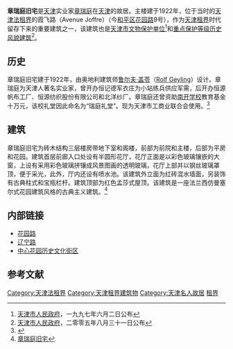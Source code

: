 {{文物保护单位
| 级别 = 省级
| 省区市 = 天津市
| 名称 = 章瑞庭旧宅
| 图片 = [[File:章瑞庭旧居.jpg|200px]]
| 编号 = 3
| 分类 = 近现代重要史迹及代表性建筑
| 时代 = 1922年
| 所在 = [[天津市|天津市]][[和平区_(天津市)|和平区]]
| 登录 = 1997年6月2日
}}
'''章瑞庭旧宅'''是[[天津|天津]]实业家[[章瑞庭|章瑞庭]]在[[天津|天津]]的故居。主楼建于1922年，位于当时的[[天津法租界|天津法租界]]的霞飞路（Avenue Joffre）（今[[和平区_(天津市)|和平区]][[花园路_(天津)|花园路]]9号），作为[[天津租界|天津租界]]时代留存下来的重要建筑之一，该建筑也是[[天津市文物保护单位|天津市文物保护单位]]<ref>[[天津市人民政府|天津市人民政府]]，一九九七年六月二日公布</ref>和[[天津历史风貌建筑|重点保护等级历史风貌建筑]]<ref>[[天津市人民政府|天津市人民政府]]，二零零五年八月三十一日公布</ref>。

== 历史 ==
章瑞庭旧宅建于1922年，由奥地利建筑师[[鲁尔夫·盖苓|鲁尔夫·盖苓]]（[[Rolf_Geyling|Rolf Geyling]]）设计。章瑞庭为天津人著名实业家，曾开办恒记德军衣庄为小站练兵供应军需，后开办恒源帆布工厂、恒源纺织股份有限公司和北洋纱厂。章瑞庭还曾资助[[南开学校|南开学校]]教育基金十万元，该校礼堂因此命名为“瑞庭礼堂”。现为天津市工商业联合会使用。<ref>{{Cite web |url=http://cul.sohu.com/20101110/n277515913.shtml |title=花园路9号章瑞庭旧居:热血“章五爷” |access-date=2012-03-02 |archive-date=2021-04-15 |archive-url=https://web.archive.org/web/20210415112515/https://cul.sohu.com/20101110/n277515913.shtml |dead-url=no }}</ref>

== 建筑 ==
{{天津历史风貌建筑
| 省区市 = 天津市
| 名称 = 章瑞庭旧宅
| 图片 = [[File:章瑞庭旧宅铭牌.jpg|200px]]
| 编号 = 0120086
| 等级 = 重点保护
| 时代 = 1922年
| 所在 = [[天津市|天津市]][[和平区_(天津市)|和平区]]
| 公布 = 2005年8月31日
}}
章瑞庭旧宅为砖木结构三层楼房带地下室和阁楼，前部为前院和主楼，后部为平房和花园。建筑首层前廊入口处设有半圆形花厅，花厅正面是以彩色玻璃镶嵌的大窗，上设有采用彩色玻璃拼镶成风景图画的透明玻璃，花厅上部并以钢丝玻璃罩顶，便于采光，此外，厅内还设有喷水池。该建筑外立面为红砖混水墙面，另装饰有古典柱式和宝瓶栏杆。建筑顶部为红色孟莎式屋顶。该建筑是一座法兰西仿曼塞尔式花园建筑风格的古典主义建筑。<ref>[http://www.tjhpfdc.gov.cn/Lists/List27/DispForm.aspx?ID=15 章瑞庭旧宅]{{dead link|date=2018年4月 |bot=InternetArchiveBot |fix-attempted=yes }}</ref>

== 内部链接 ==
* [[花园路_(天津)|花园路]]
* [[辽宁路_(天津)|辽宁路]]
* [[中心花园历史文化街区|中心花园历史文化街区]]

== 参考文献 ==
<div class="references-small">
<references />
</div>

{{Geographic Location
 | 西北 = [[原久大精盐公司大楼|原久大精盐公司大楼]] 
 | 北 = [[李吉甫旧宅|李吉甫旧宅]]<br />[[花园路_(天津)|花园路]]
 | 東北 = [[李鸣钟旧居|李鸣钟旧居]]
 | 西 = [[张公撝旧居|张公撝旧居]] [[花园路_(天津)|花园路]]                             
 | 中央 = [[中心公园|中心公园]]
 | 東 =[[花园路_(天津)|花园路]] [[庄乐峰旧宅|庄乐峰旧宅]]
 | 西南 = [[原开滦煤矿办公楼|原开滦煤矿办公楼]]
 | 南 = [[花园路_(天津)|花园路]]<br />[[吉鸿昌旧居|吉鸿昌旧居]]
 | 東南 = '''章瑞庭旧宅'''
}}

{{天津市名人故居}}
{{天津市文物保护单位}}

[[Category:天津法租界|Category:天津法租界]]
[[Category:天津租界建筑物|Category:天津租界建筑物]]
[[Category:天津名人故居|Category:天津名人故居]]
[[Category:中国近代建筑|租界]]